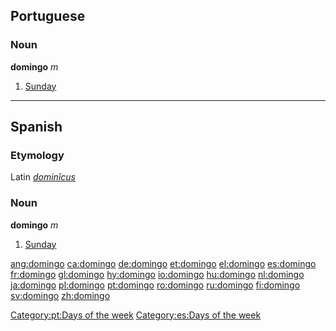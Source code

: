 == Portuguese ==
===Noun===
'''domingo''' ''m''

#[[Sunday]]

[[Category:pt:Days of the week]]

----

==Spanish==
===Etymology===
Latin ''[[dominicus|dominĭcus]]''

===Noun===
'''domingo''' ''m''

#[[Sunday]]

[[Category:es:Days of the week]]

[[ang:domingo]]
[[ca:domingo]]
[[de:domingo]]
[[et:domingo]]
[[el:domingo]]
[[es:domingo]]
[[fr:domingo]]
[[gl:domingo]]
[[hy:domingo]]
[[io:domingo]]
[[hu:domingo]]
[[nl:domingo]]
[[ja:domingo]]
[[pl:domingo]]
[[pt:domingo]]
[[ro:domingo]]
[[ru:domingo]]
[[fi:domingo]]
[[sv:domingo]]
[[zh:domingo]]